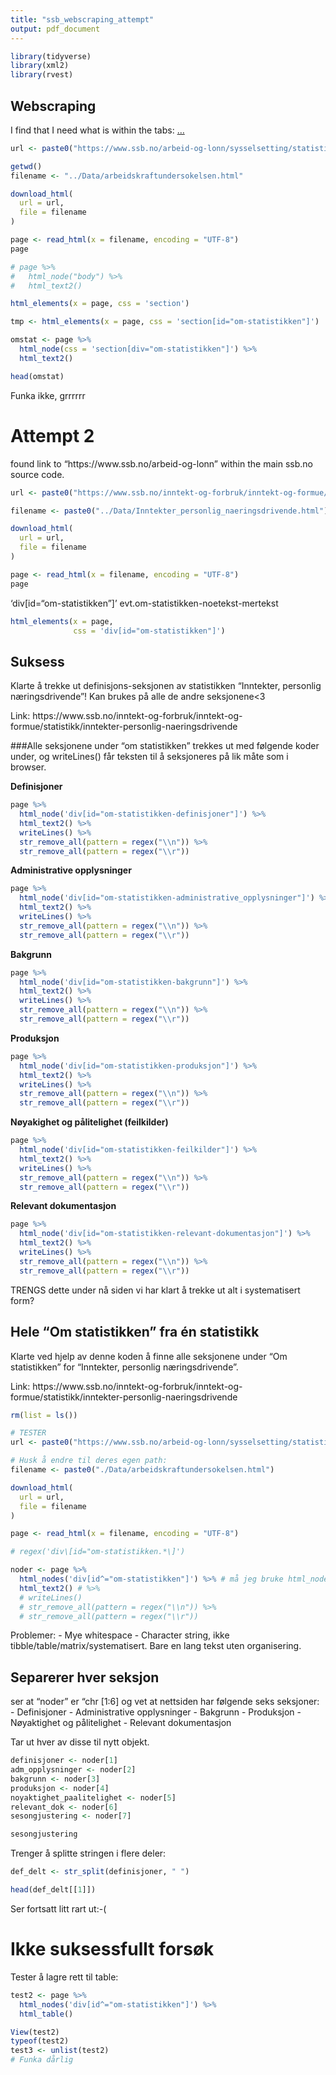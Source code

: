 ```yaml
---
title: "ssb_webscraping_attempt"
output: pdf_document
---
```


```r
library(tidyverse)
library(xml2)
library(rvest)
```

## Webscraping

I find that I need what is within the tabs: <a class="ssb-link with-icon" href="arbeid-og-lønn" tabindex="-1">...</a>

```r
url <- paste0("https://www.ssb.no/arbeid-og-lonn/sysselsetting/statistikk/arbeidskraftundersokelsen")

getwd()
filename <- "../Data/arbeidskraftundersokelsen.html"
```


```r
download_html(
  url = url,
  file = filename
)
```

```r
page <- read_html(x = filename, encoding = "UTF-8")
page

# page %>%
#   html_node("body") %>%
#   html_text2()
```

```r
html_elements(x = page, css = 'section')
```

```r
tmp <- html_elements(x = page, css = 'section[id="om-statistikken"]')
```

```r
omstat <- page %>% 
  html_node(css = 'section[div="om-statistikken"]') %>% 
  html_text2()

head(omstat)
```

Funka ikke, grrrrrr



# Attempt 2

found link to "https://www.ssb.no/arbeid-og-lonn" within the main ssb.no source code. 

```r
url <- paste0("https://www.ssb.no/inntekt-og-forbruk/inntekt-og-formue/statistikk/inntekter-personlig-naeringsdrivende")

filename <- paste0("../Data/Inntekter_personlig_naeringsdrivende.html")

download_html(
  url = url,
  file = filename
)

page <- read_html(x = filename, encoding = "UTF-8")
page
```

'div[id="om-statistikken"]'
evt.om-statistikken-noetekst-mertekst

```r
html_elements(x = page,
              css = 'div[id="om-statistikken"]')
```


## Suksess

Klarte å trekke ut definisjons-seksjonen av statistikken "Inntekter, personlig næringsdrivende"! Kan brukes på alle de andre seksjonene<3

Link: https://www.ssb.no/inntekt-og-forbruk/inntekt-og-formue/statistikk/inntekter-personlig-naeringsdrivende

###Alle seksjonene under "om statistikken" trekkes ut med følgende koder under, og writeLines() får teksten til å seksjoneres på lik måte som i browser.

**Definisjoner**
```r
page %>%
  html_node('div[id="om-statistikken-definisjoner"]') %>%
  html_text2() %>% 
  writeLines() %>%
  str_remove_all(pattern = regex("\\n")) %>% 
  str_remove_all(pattern = regex("\\r"))
```
**Administrative opplysninger**
```r
page %>%
  html_node('div[id="om-statistikken-administrative_opplysninger"]') %>% #MERK! i motsetning til andre steder så skrives undertittelen "administrative opplysninger" med understrek i syntax, IKKE bindestrek! får feilmld om man bruker bindestrek her
  html_text2() %>% 
  writeLines() %>%
  str_remove_all(pattern = regex("\\n")) %>% 
  str_remove_all(pattern = regex("\\r"))
```

**Bakgrunn**
```r
page %>%
  html_node('div[id="om-statistikken-bakgrunn"]') %>%
  html_text2() %>% 
  writeLines() %>%
  str_remove_all(pattern = regex("\\n")) %>% 
  str_remove_all(pattern = regex("\\r"))
```

**Produksjon**
```r
page %>%
  html_node('div[id="om-statistikken-produksjon"]') %>%
  html_text2() %>% 
  writeLines() %>%
  str_remove_all(pattern = regex("\\n")) %>% 
  str_remove_all(pattern = regex("\\r"))
```

**Nøyakighet og pålitelighet (feilkilder)**
```r
page %>%
  html_node('div[id="om-statistikken-feilkilder"]') %>%
  html_text2() %>% 
  writeLines() %>%
  str_remove_all(pattern = regex("\\n")) %>% 
  str_remove_all(pattern = regex("\\r"))
```
**Relevant dokumentasjon**
```r
page %>%
  html_node('div[id="om-statistikken-relevant-dokumentasjon"]') %>%
  html_text2() %>% 
  writeLines() %>%
  str_remove_all(pattern = regex("\\n")) %>% 
  str_remove_all(pattern = regex("\\r"))
```


TRENGS dette under nå siden vi har klart å trekke ut alt i systematisert form?

## Hele "Om statistikken" fra én statistikk

Klarte ved hjelp av denne koden å finne alle seksjonene under "Om statistikken" for "Inntekter, personlig næringsdrivende".

Link: https://www.ssb.no/inntekt-og-forbruk/inntekt-og-formue/statistikk/inntekter-personlig-naeringsdrivende

```r
rm(list = ls())

# TESTER
url <- paste0("https://www.ssb.no/arbeid-og-lonn/sysselsetting/statistikk/arbeidskraftundersokelsen")

# Husk å endre til deres egen path:
filename <- paste0("./Data/arbeidskraftundersokelsen.html")

download_html(
  url = url,
  file = filename
)

page <- read_html(x = filename, encoding = "UTF-8")

# regex('div\[id="om-statistikken.*\]')

noder <- page %>%
  html_nodes('div[id^="om-statistikken"]') %>% # må jeg bruke html_nodes() etterhvert når jeg skal trekke ut flere?
  html_text2() # %>% 
  # writeLines()
  # str_remove_all(pattern = regex("\\n")) %>% 
  # str_remove_all(pattern = regex("\\r"))
```

Problemer:
- Mye whitespace
- Character string, ikke tibble/table/matrix/systematisert. Bare en lang tekst uten organisering.

## Separerer hver seksjon

ser at "noder" er "chr [1:6] og vet at nettsiden har følgende seks seksjoner:
- Definisjoner
- Administrative opplysninger
- Bakgrunn
- Produksjon
- Nøyaktighet og pålitelighet
- Relevant dokumentasjon

Tar ut hver av disse til nytt objekt.

```r
definisjoner <- noder[1]
adm_opplysninger <- noder[2]
bakgrunn <- noder[3]
produksjon <- noder[4]
noyaktighet_paalitelighet <- noder[5]
relevant_dok <- noder[6]
sesongjustering <- noder[7]

sesongjustering
```

Trenger å splitte stringen i flere deler:

```r
def_delt <- str_split(definisjoner, " ")

head(def_delt[[1]])
```

Ser fortsatt litt rart ut:-(

# Ikke suksessfullt forsøk

Tester å lagre rett til table:

```r
test2 <- page %>%
  html_nodes('div[id^="om-statistikken"]') %>%
  html_table()

View(test2)
typeof(test2)
test3 <- unlist(test2)
# Funka dårlig
```

